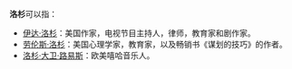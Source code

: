 '''洛杉'''可以指：

*[[伊达·洛杉|伊达·洛杉]]：美国作家，电视节目主持人，律师，教育家和剧作家。
*[[劳伦斯·洛杉|劳伦斯·洛杉]]：美国心理学家，教育家，以及畅销书《谋划的技巧》的作者。
*[[洛杉·大卫·路易斯|洛杉·大卫·路易斯]]：欧美嘻哈音乐人。

{{disambig|Cat=二字譯名消歧義}}